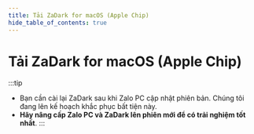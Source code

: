 ```yaml
---
title: Tải ZaDark for macOS (Apple Chip)
hide_table_of_contents: true
---
```



<h1 className="text-center">
  Tải ZaDark for macOS (Apple Chip)
</h1>

<DownloadCountdown url={DOWNLOAD_URLS.MAC_APPLE_CHIP}>
  <div className="card margin-bottom--md">
    <div class="card__body">
      <LatestVersion />
    </div>
  </div>

  :::tip
  - Bạn cần cài lại ZaDark sau khi Zalo PC cập nhật phiên bản. Chúng tôi đang lên kế hoạch khắc phục bất tiện này.
  - **Hãy nâng cấp Zalo PC và ZaDark lên phiên mới để có trải nghiệm tốt nhất**.
  :::

  <AdsByGoogle>
    <ins
      className="adsbygoogle"
      style={{ display: "block" }}
      data-ad-client="ca-pub-5192881442581767"
      data-ad-slot="7968616553"
      data-ad-format="auto"
      data-full-width-responsive="true"
    ></ins>
  </AdsByGoogle>

  <AdsByGoogle>
    <ins
      className="adsbygoogle"
      style={{ display: 'block' }}
      data-ad-client="ca-pub-5192881442581767"
      data-ad-slot="8722903447"
      data-ad-format="auto"
      data-full-width-responsive="true"
    />
  </AdsByGoogle>
</DownloadCountdown>